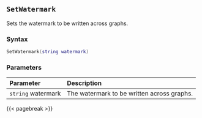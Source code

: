 ## `SetWatermark`

Sets the watermark to be written across graphs.

### Syntax {-}

``` .lua
SetWatermark(string watermark)
```

### Parameters {-}

**Parameter** | **Description**
| :-- | :-- |
`string` watermark | The watermark to be written across graphs.

{{< pagebreak >}}